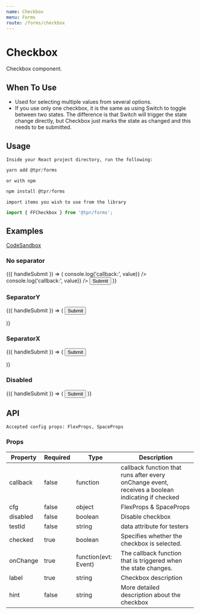 ```yaml
---
name: Checkbox
menu: Forms
route: /forms/checkbox
---
```



# Checkbox

Checkbox component.

## When To Use

- Used for selecting multiple values from several options.
- If you use only one checkbox, it is the same as using Switch to toggle between two states. The difference is that Switch will trigger the state change directly, but Checkbox just marks the state as changed and this needs to be submitted.

## Usage

`Inside your React project directory, run the following:`

```js
yarn add @tpr/forms
```

`or with npm`

```js
npm install @tpr/forms
```

`import items you wish to use from the library`

```js
import { FFCheckbox } from '@tpr/forms';
```

## Examples

[CodeSandbox](https://codesandbox.io)

### No separator

<Playground>
	<Form onSubmit={console.log} initialValues={{ 'checkbox-c': true }}>
		{({ handleSubmit }) => (
			<form onSubmit={handleSubmit}>
				<FFCheckbox
					name="checkbox-a"
					label="Select option 1"
					hint="Lorem, ipsum dolor sit amet consectetur adipisicing elit. Ea obcaecati repellat molestias nemo deleniti eveniet vel similique nesciunt fugiat nisi?"
					cfg={{ mb: 4 }}
					callback={(value) => console.log('callback:', value)}
				/>
				<FFCheckbox
					name="checkbox-b"
					label="Select option 2"
					callback={(value) => console.log('callback:', value)}
				/>
				<button type="submit" style={{ display: 'none' }}>
					Submit
				</button>
			</form>
		)}
	</Form>
</Playground>

### SeparatorY

<Playground>
	<Form onSubmit={console.log} initialValues={{ 'checkbox-c': true }}>
		{({ handleSubmit }) => (
			<form onSubmit={handleSubmit}>
				<SeparatorY>
					<FFCheckbox name="checkbox-a" label="Select option 1" />
					<FFCheckbox
						name="checkbox-b"
						label="Select option 2"
						hint="Lorem, ipsum dolor sit amet consectetur adipisicing elit. Ea obcaecati repellat molestias nemo deleniti eveniet vel similique nesciunt fugiat nisi?"
					/>
					<FFCheckbox name="checkbox-c" label="Select option 3" />
					<FFCheckbox
						name="checkbox-d"
						label="Select option 4"
						hint="Lorem, ipsum dolor sit amet consectetur adipisicing elit."
					/>
					<FFCheckbox name="checkbox-e" label="Select option 5" />
				</SeparatorY>
				<button type="submit" style={{ display: 'none' }}>
					Submit
				</button>
			</form>
		)}
	</Form>
</Playground>

### SeparatorX

<Playground>
	<Form onSubmit={console.log} initialValues={{ 'checkbox-c': true }}>
		{({ handleSubmit }) => (
			<form onSubmit={handleSubmit}>
				<SeparatorX>
					<FFCheckbox name="checkbox-a" label="Select option 1" />
					<FFCheckbox
						name="checkbox-b"
						label="Select option 2"
						hint="Lorem, ipsum dolor sit amet consectetur adipisicing elit. Ea obcaecati repellat molestias nemo deleniti eveniet vel similique nesciunt fugiat nisi?"
					/>
					<FFCheckbox name="checkbox-c" label="Select option 3" />
					<FFCheckbox
						name="checkbox-d"
						label="Select option 4"
						hint="Lorem, ipsum dolor sit amet consectetur adipisicing elit."
					/>
					<FFCheckbox name="checkbox-e" label="Select option 5" />
				</SeparatorX>
				<button type="submit" style={{ display: 'none' }}>
					Submit
				</button>
			</form>
		)}
	</Form>
</Playground>

### Disabled

<Playground>
	<Form onSubmit={console.log} initialValues={{ 'checkbox-c': true }}>
		{({ handleSubmit }) => (
			<form onSubmit={handleSubmit}>
				<FFCheckbox name="checkbox-a" label="Select option 1" disabled={true}/>
				<FFCheckbox
					name="checkbox-b"
					disabled={true}
					label="Select option 2"
					hint="Lorem, ipsum dolor sit amet consectetur adipisicing elit. Ea obcaecati repellat molestias nemo deleniti eveniet vel similique nesciunt fugiat nisi?"
				/>
				<button type="submit" style={{ display: 'none' }}>
					Submit
				</button>
			</form>
		)}
	</Form>
</Playground>

## API

```
Accepted config props: FlexProps, SpaceProps
```

### Props

| Property | Required | Type                 | Description                                                                                      |
| -------- | -------- | -------------------- | ------------------------------------------------------------------------------------------------ |
| callback | false    | function             | callback function that runs after every onChange event, receives a boolean indicating if checked |
| cfg      | false    | object               | FlexProps & SpaceProps                                                                           |
| disabled | false    | boolean              | Disable checkbox                                                                                 |
| testId   | false    | string               | data attribute for testers                                                                       |
| checked  | true     | boolean              | Specifies whether the checkbox is selected.                                                      |
| onChange | true     | function(evt: Event) | The callback function that is triggered when the state changes.                                  |
| label    | true     | string               | Checkbox description                                                                             |
| hint     | false    | string               | More detailed description about the checkbox                                                     |
